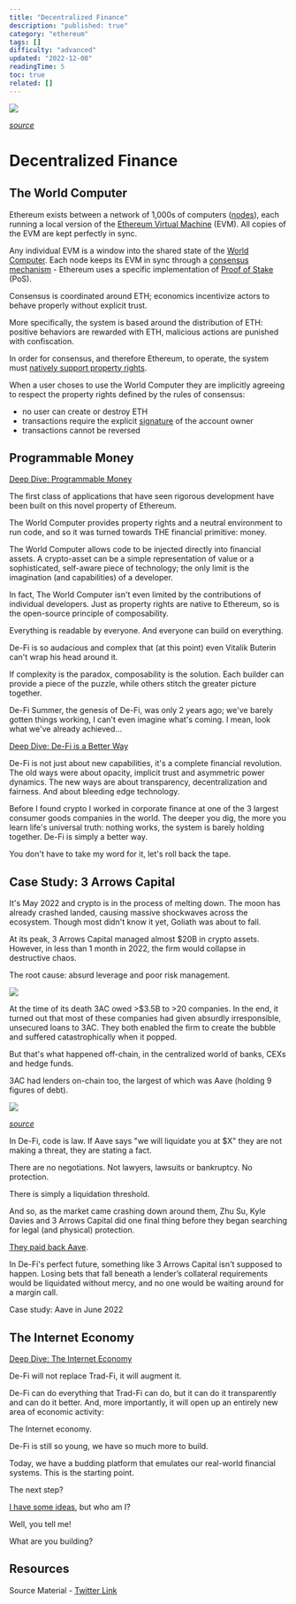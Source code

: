 ```yaml
---
title: "Decentralized Finance"
description: "published: true"
category: "ethereum"
tags: []
difficulty: "advanced"
updated: "2022-12-08"
readingTime: 5
toc: true
related: []
---
```


![](/images/de-fi-banner.webp)

[*source*](https://www.vecteezy.com/free-vector/decentralized-finance)

# Decentralized Finance

## The World Computer

Ethereum exists between a network of 1,000s of computers ([nodes](https://inevitableeth.com/home/ethereum/node)), each running a local version of the [Ethereum Virtual Machine](https://inevitableeth.com/home/ethereum/evm) (EVM). All copies of the EVM are kept perfectly in sync. 

Any individual EVM is a window into the shared state of the [World Computer](https://inevitableeth.com/home/ethereum/world-computer). Each node keeps its EVM in sync through a [consensus mechanism](/ethereum/consensus) - Ethereum uses a specific implementation of [Proof of Stake](/ethereum/pos) (PoS).

Consensus is coordinated around ETH; economics incentivize actors to behave properly without explicit trust.

More specifically, the system is based around the distribution of ETH: positive behaviors are rewarded with ETH, malicious actions are punished with confiscation.

In order for consensus, and therefore Ethereum, to operate, the system must [natively support property rights](/ethereum/property-rights).

When a user choses to use the World Computer they are implicitly agreeing to respect the property rights defined by the rules of consensus:

*   no user can create or destroy ETH
*   transactions require the explicit [signature](/concepts/digital-signatures) of the account owner
*   transactions cannot be reversed

## Programmable Money

[Deep Dive: Programmable Money](/ethereum/programmable-money)

The first class of applications that have seen rigorous development have been built on this novel property of Ethereum.

The World Computer provides property rights and a neutral environment to run code, and so it was turned towards THE financial primitive: money.

The World Computer allows code to be injected directly into financial assets. A crypto-asset can be a simple representation of value or a sophisticated, self-aware piece of technology; the only limit is the imagination (and capabilities) of a developer.

  
In fact, The World Computer isn't even limited by the contributions of individual developers. Just as property rights are native to Ethereum, so is the open-source principle of composability.

Everything is readable by everyone. And everyone can build on everything.

De-Fi is so audacious and complex that (at this point) even Vitalik Buterin can't wrap his head around it.

If complexity is the paradox, composability is the solution. Each builder can provide a piece of the puzzle, while others stitch the greater picture together.

De-Fi Summer, the genesis of De-Fi, was only 2 years ago; we've barely gotten things working, I can't even imagine what's coming. I mean, look what we've already achieved...

[Deep Dive: De-Fi is a Better Way](/ethereum/a-better-way)

De-Fi is not just about new capabilities, it's a complete financial revolution. The old ways were about opacity, implicit trust and asymmetric power dynamics. The new ways are about transparency, decentralization and fairness. And about bleeding edge technology.

Before I found crypto I worked in corporate finance at one of the 3 largest consumer goods companies in the world. The deeper you dig, the more you learn life's universal truth: nothing works, the system is barely holding together. De-Fi is simply a better way.

You don't have to take my word for it, let's roll back the tape. 

## Case Study: 3 Arrows Capital

It's May 2022 and crypto is in the process of melting down. The moon has already crashed landed, causing massive shockwaves across the ecosystem. Though most didn't know it yet, Goliath was about to fall.

At its peak, 3 Arrows Capital managed almost $20B in crypto assets. However, in less than 1 month in 2022, the firm would collapse in destructive chaos.

The root cause: absurd leverage and poor risk management.

![](/images/de-fi-1.jpeg)

At the time of its death 3AC owed >$3.5B to >20 companies. In the end, it turned out that most of these companies had given absurdly irresponsible, unsecured loans to 3AC. They both enabled the firm to create the bubble and suffered catastrophically when it popped.

But that's what happened off-chain, in the centralized world of banks, CEXs and hedge funds.

3AC had lenders on-chain too, the largest of which was Aave (holding 9 figures of debt).

![](/images/de-fi-2.png)

[*source*](https://twitter.com/OnChainWizard/status/1536918183851982848)

In De-Fi, code is law. If Aave says "we will liquidate you at $X" they are not making a threat, they are stating a fact.

There are no negotiations. Not lawyers, lawsuits or bankruptcy. No protection.

There is simply a liquidation threshold.

And so, as the market came crashing down around them, Zhu Su, Kyle Davies and 3 Arrows Capital did one final thing before they began searching for legal (and physical) protection.

[They paid back Aave](https://blockworks.co/news/crypto-fund-three-arrows-capital-facing-potential-insolvency-report).

In De-Fi's perfect future, something like 3 Arrows Capital isn't supposed to happen. Losing bets that fall beneath a lender’s collateral requirements would be liquidated without mercy, and no one would be waiting around for a margin call.

Case study: Aave in June 2022

## The Internet Economy

[Deep Dive: The Internet Economy](/ethereum/internet-economy)

De-Fi will not replace Trad-Fi, it will augment it. 

De-Fi can do everything that Trad-Fi can do, but it can do it transparently and can do it better. And, more importantly, it will open up an entirely new area of economic activity: 

The Internet economy.

De-Fi is still so young, we have so much more to build. 

Today, we have a budding platform that emulates our real-world financial systems. This is the starting point. 

The next step? 

[I have some ideas](/ethereum/trustless-trust), but who am I?

Well, you tell me! 

What are you building?

## Resources

Source Material - [Twitter Link](https://twitter.com/logarithmicrex/status/1564620825289846784)

